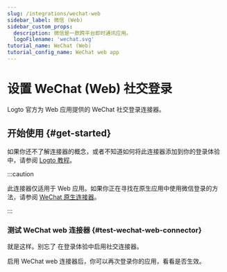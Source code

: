 ```yaml
---
slug: /integrations/wechat-web
sidebar_label: 微信 (Web)
sidebar_custom_props:
  description: 微信是一款跨平台即时通讯应用。
  logoFilename: 'wechat.svg'
tutorial_name: WeChat (Web)
tutorial_config_name: WeChat web app
---
```




# 设置 WeChat (Web) 社交登录

Logto 官方为 Web 应用提供的 WeChat 社交登录连接器。

<GuideTip />

## 开始使用 \{#get-started}

如果你还不了解连接器的概念，或者不知道如何将此连接器添加到你的登录体验中，请参阅 [Logto 教程](/connectors/social-connectors)。

:::caution

此连接器仅适用于 Web 应用。如果你正在寻找在原生应用中使用微信登录的方法，请参阅 [WeChat 原生连接器](/integrations/wechat-native)。

:::

<Integration />

### 测试 WeChat web 连接器 \{#test-wechat-web-connector}

就是这样。别忘了 <MainSiteUrl href="/connectors/social-connectors#enable-social-sign-in">在登录体验中启用社交连接器</MainSiteUrl>。

启用 WeChat web 连接器后，你可以再次登录你的应用，看看是否生效。
